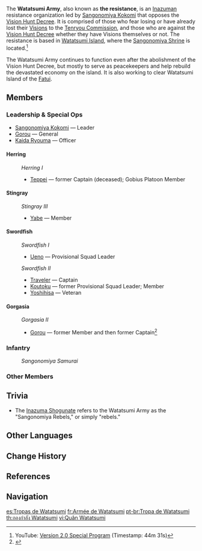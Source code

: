{{Faction Infobox
|image        = Fort Fujitou internal.png
|caption      = Internal view of Fort Fujitou
|region       = Inazuma
|leader       = [[Sangonomiya Kokomi]]
|ally         = 
* [[The Crux]] Fleet
* [[Fatui]] (indirectly; formerly)
|enemy        = 
* [[Ei]] (formerly)
* [[Inazuma Shogunate]] (formerly)
* [[Tenryou Commission]] (formerly)
* [[Shogunate Samurai]] (formerly)
* [[Fatui]]
|base         = 
* [[Watatsumi Island]]
* [[Fort Fujitou]], [[Yashiori Island]]
}}
The '''Watatsumi Army''', also known as '''the resistance''', is an [[Inazuma]]n resistance organization led by [[Sangonomiya Kokomi]] that opposes the [[Vision Hunt Decree]]. It is comprised of those who fear losing or have already lost their [[Vision]]s to the [[Tenryou Commission]], and those who are against the [[Vision Hunt Decree]] whether they have Visions themselves or not. The resistance is based in [[Watatsumi Island]], where the [[Sangonomiya Shrine]] is located.<ref>YouTube: [https://youtu.be/l8YXe7EkmoU?t=2671 Version 2.0 Special Program] (Timestamp: 44m 31s)</ref>

The Watatsumi Army continues to function even after the abolishment of the Vision Hunt Decree, but mostly to serve as peacekeepers and help rebuild the devastated economy on the island. It is also working to clear Watatsumi Island of the [[Fatui]].

==Members==
{{See also|Category:Watatsumi Army}}
===Leadership & Special Ops===
* [[Sangonomiya Kokomi]] &mdash; Leader
* [[Gorou]] &mdash; General
* [[Kaida Ryouma]] &mdash; Officer

====Herring====
: ''Herring I''
:* [[Teppei]] &mdash; former Captain (deceased); Gobius Platoon Member

====Stingray====
: ''Stingray III''
:* [[Yabe]] &mdash; Member

====Swordfish====
: ''Swordfish I''
:* [[Ueno]] &mdash; Provisional Squad Leader

: ''Swordfish II''
:* [[Traveler]] &mdash; Captain
:* [[Koutoku]] &mdash; former Provisional Squad Leader; Member
:* [[Yoshihisa]] &mdash; Veteran

====Gorgasia====
: ''Gorgasia II''
:* [[Gorou]] &mdash; former Member and then former Captain<ref>{{Ref/CS|Gorou|1}}</ref>

===Infantry===
: ''Sangonomiya Samurai''
{{Column|2|
* [[Arisawa]]
* [[Denjirou]]
* [[Enomoto]]
* [[Hiroaki]]
* [[Hiroyuki]]
* [[Hisahiko]]
* [[Imaizumi]]
* [[Kagawa]]
* [[Koutoku]]
* [[Kouzen]]
* [[Koyama]]
* [[Masashi]]
* [[Matsuda]]
* [[Message-Runner]]
* [[Moriguchi]]
* [[Nami]]
* [[Nathan]] &mdash; 2nd Naval Lieutenant; Double Agent
* [[Ooizumi]]
* [[Ookubo Daisuke]]
* [[Raku]]
* [[Shibata]]
* [[Shouji]]
* [[Shuuhei]]
* [[Sugiyama]]
* [[Tadakatsu]]
* [[Takahashi]]
* [[Toshihiko]]
* [[Tokuda]]
* [[Tsuneo]]
* [[Uchimura]]
}}

===Other Members===
{{Column|2|
* [[Masanori]]
* [[Miyazaki Saburou]] &mdash; Blacksmith
* [[Yuuzou]] &mdash; Worker
}}

==Trivia==
* The [[Inazuma Shogunate]] refers to the Watatsumi Army as the "Sangonomiya Rebels," or simply "rebels."

==Other Languages==
{{Flex|
===Watatsumi Army===
{{Other Languages
|en      = Watatsumi Army<!--from Gorou's title-->
|zhs     = 海祇军
|zhs_rm  = Hǎiqí-jūn
|zht     = 海祇軍
|zht_rm  = Hǎiqí-jūn
|zh_tl   = Watatsumi Army
|ja      = 海祇軍
|ja_rm   = Watatsumi-gun{{Assumed}}
|ja_tl   = Watatsumi Army
|ko      = 와타츠미{{tt|군|軍}}
|ko_rm   = Watacheumi-gun
|ko_tl   = Watatsumi Army
|es      = Tropas de Watatsumi
|es_tl   = Watatsumi Troops
|fr      = Armée de Watatsumi
|fr_tl   = Army of Watatsumi
|ru      = <!--Ватацуми-->
|ru_rm   = <!--Vatatsumi-->
|ru_tl   = 
|th      = กองกำลัง Watatsumi
|th_rm   = 
|th_tl   = 
|vi      = {{tt|Quân|軍}} Watatsumi
|vi_tl   = Watatsumi Army
|de      = Truppen von Watatsumi
|de_tl   = Troops of Watatsumi
|id      = Pasukan Watatsumi
|id_tl   = Watatsumi Army
|pt      = Tropa de Watatsumi
|pt_tl   = 
}}
|
===Resistance===
{{Other Languages
|en      = Resistance
|zhs     = 反抗军
|zhs_rm  = Fǎnkàng-jūn
|zht     = 反抗軍
|zht_rm  = Fǎnkàng-jūn
|zh_tl   = Resistance Army
|ja      = {{Rubi|抵|てい|抗|こう|軍|ぐん}}|
|ja_rm   = Teikou-gun
|ja_tl   = Resistance Army
|ko      = {{tt|저항군|抵抗軍}}
|ko_rm   = Jeohang-gun
|ko_tl   = Resistance Army
|es      = Resistencia
|es_tl   = Resistance
|fr      = Résistance
|fr_tl   = Resistance
|ru      = Сопротивление
|ru_tl   = Resistance
|th      = กองทัพต่อต้าน
|th_rm   = 
|th_tl   = 
|vi      = {{tt|Quân|軍}} {{tt|Kháng Chiến|抗戰}}
|vi_tl   = Resistance Army
|de      = Widerstand
|de_tl   = Resistance
|id      = Pasukan Pemberontak<!--or just Pemberontak?-->
|id_tl   = Resistance Army
|pt      = Resistência
|pt_tl   = Resistance
|tr      = 
|tr_tl   = 
|it      = 
|it_tl   = 
}}
}}

==Change History==
{{Change History|introduced=2.0}}

==References==
{{Reflist}}

==Navigation==
{{Faction Navbox}}

[[Category:Watatsumi Army| ]]

[[es:Tropas de Watatsumi]]
[[fr:Armée de Watatsumi]]
[[pt-br:Tropa de Watatsumi]]
[[th:กองกำลัง Watatsumi]]
[[vi:Quân Watatsumi]]